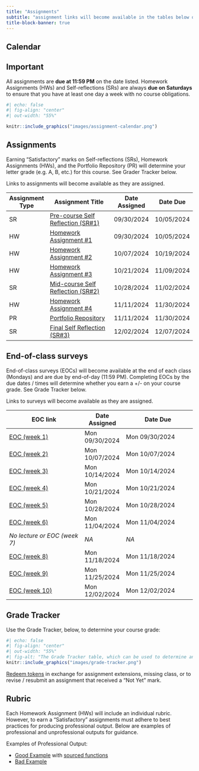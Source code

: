 ```yaml
---
title: "Assignments"
subtitle: "assignment links will become available in the tables below on the dates that they are assigned"
title-block-banner: true
---
```


## Calendar

:::{.callout-important icon=true}
## Important
All assignments are **due at 11:59 PM** on the date listed. Homework Assignments (HWs) and Self-reflections (SRs) are always **due on Saturdays** to ensure that you have at least one day a week with no course obligations.
:::


```r
#| echo: false
#| fig-align: "center"
#| out-width: "55%" 

knitr::include_graphics("images/assignment-calendar.png")
```


## Assignments
:::{.callout-important icon=true}
Earning "Satisfactory" marks on Self-reflections (SRs), Homework Assignments (HWs), and the Portfolio Repository (PR) will determine your letter grade (e.g. A, B, etc.) for this course. See Grader Tracker below.
:::

Links to assignments will become available as they are assigned.

| Assignment Type | Assignment Title                                         | Date Assigned | Date Due   |
|-----------------|----------------------------------------------------------|---------------|------------|
| SR              | [Pre-course Self Reflection (SR#1)](assignments/SR1.qmd) | 09/30/2024    | 10/05/2024 |
| HW              | [Homework Assignment #1](assignments/HW1.qmd)            | 09/30/2024    | 10/05/2024 |
| HW              | [Homework Assignment #2](assignments/HW2.qmd)            | 10/07/2024    | 10/19/2024 |
| HW              | [Homework Assignment #3](assignments/HW3.qmd)            | 10/21/2024    | 11/09/2024 |
| SR              | [Mid-course Self Reflection (SR#2)](assignments/SR2.qmd) | 10/28/2024    | 11/02/2024 |
| HW              | [Homework Assignment #4](assignments/HW4.qmd)            | 11/11/2024    | 11/30/2024 |
| PR              | [Portfolio Repository](assignments/PR.qmd)               | 11/11/2024    | 11/30/2024 |
| SR              | [Final Self Reflection (SR#3)](assignments/SR3.qmd)      | 12/02/2024    | 12/07/2024 |

## End-of-class surveys
:::{.callout-important icon=true}
End-of-class surveys (EOCs) will become available at the end of each class (Mondays) and are due by end-of-day (11:59 PM). Completing EOCs by the due dates / times will determine whether you earn a +/- on your course grade. See Grade Tracker below.
:::

Links to surveys will become available as they are assigned.
 

| EOC link                     | Date Assigned  | Date Due                   |
|------------------------------|----------------|----------------------------|
| [EOC (week 1)]()  | Mon 09/30/2024 | Mon 09/30/2024|
| [EOC (week 2)]()  | Mon 10/07/2024 | Mon 10/07/2024|
| [EOC (week 3)]()  | Mon 10/14/2024 | Mon 10/14/2024|
| [EOC (week 4)]()  | Mon 10/21/2024 | Mon 10/21/2024|
| [EOC (week 5)]()  | Mon 10/28/2024 | Mon 10/28/2024|
| [EOC (week 6)]()  | Mon 11/04/2024 | Mon 11/04/2024|
| *No lecture or EOC (week 7)* | *NA*           | *NA*        |
| [EOC (week 8)]()  | Mon 11/18/2024 | Mon 11/18/2024|
| [EOC (week 9)]()  | Mon 11/25/2024 | Mon 11/25/2024|
| [EOC (week 10)]() | Mon 12/02/2024 | Mon 12/02/2024|

## Grade Tracker 

Use the Grade Tracker, below, to determine your course grade:

```r
#| echo: false
#| fig-align: "center"
#| out-width: "55%" 
#| fig-alt: "The Grade Tracker table, which can be used to determine an individual's course grade based on the number of 'Satisfactory' assignments completed, as well as descriptions on how to earn and use tokens"
knitr::include_graphics("images/grade-tracker.png")
```

[Redeem tokens](https://forms.gle/u51tdaAhSAQerHxh6) in exchange for assignment extensions, missing class, or to revise / resubmit an assignment that received a "Not Yet" mark.

## Rubric

Each Homework Assignment (HWs) will include an individual rubric. However, to earn a "Satisfactory" assignments must adhere to best practices for producing professional output. Below are examples of professional and unprofessional outputs for guidance. 

Examples of Professional Output:

- [Good Example](course-materials/resources/good-bad-example/good_example.qmd){target="_blank"} with [sourced functions](course-materials/resources/good-bad-example/functions.R){target="_blank"}
- [Bad Example](course-materials/resources/good-bad-example/bad_example.qmd){target="_blank"}

